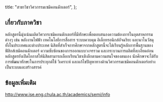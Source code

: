 
  title: "สาขาวิชาวิศวกรรมเซมิคอนดักเตอร์",
};

<MajorHeader major={Major.ALL[18]} />

## เกี่ยวกับภาควิชา

หลักสูตรนี้มุ่งเน้นผลิตวิศวกรเซมิคอนดักเตอร์ที่มีทักษะเพื่อตอบสนองความต้องการในอุตสาหกรรมต่างๆ เช่น พลังงานไฟฟ้า เทคโนโลยีการสื่อสาร ระบบควบคุม อิเล็กทรอนิกส์อัจฉริยะ และนาโนวัสดุ ทั้งในประเทศและต่างประเทศ นิสิตที่สำเร็จการศึกษาจากหลักสูตรนี้จะได้เรียนรู้หลักการพื้นฐานของฟิสิกส์เซมิคอนดักเตอร์ ความซับซ้อนของการออกแบบวงจรรวม และกระบวนการผลิตที่ละเอียดอ่อน หลักสูตรยังเปิดโอกาสให้นิสิตสามารถเลือกเรียนวิชาเชิงลึกตามความสนใจของตนเอง นักศึกษาจะได้รับการพัฒนาทักษะในการประยุกต์ใช้ วิเคราะห์ และแก้ไขปัญหาทางด้านวิศวกรรมเซมิคอนดักเตอร์อย่างเป็นระบบและสร้างสรรค์

## ข้อมูลเพิ่มเติม

<a href="http://www.ise.eng.chula.ac.th/academics/semi/info" target="_blank">
  http://www.ise.eng.chula.ac.th/academics/semi/info
</a>
